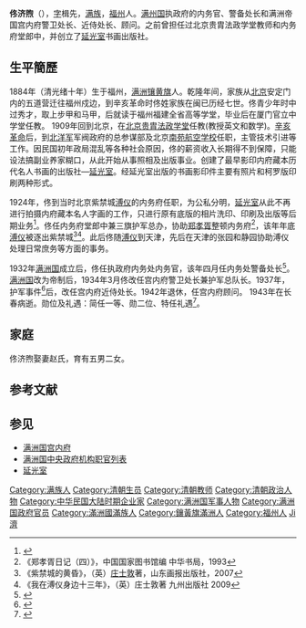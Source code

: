 {{Infobox_Politician
| name = 佟济煦
| image 
| width =
| height =
| caption = 
| birth_date =1884
| birth_place ={{flagicon|Qing Dynasty}}[[大清帝國|大清帝國]][[福建|福建]][[福州|福州]]
| residence =[[福州|福州]]、[[北京|北京]]、[[天津|天津]]、[[长春|长春]]
| death_date =1943
| death_place =[[File:Flag_of_Manchukuo.svg|25px]][[滿洲國|滿洲國]][[新京|新京]]
| office1 = 内务府堂郎中兼三旗护军总办
| salary1 =
| term_start1 =1924年1月
| term_end1 = 1924年11月
| monarch1 =[[爱新觉罗·溥仪|爱新觉罗·溥仪]]
| predecessor1 =
| successor1 =
| office2 = 满洲国执政府内务官、警备处长，满洲帝国[[宫内府|宫内府]]警卫处长
| salary2 =
| term_start2 =1932年
| term_end2 = 1937年
| head2 =[[爱新觉罗·溥仪|爱新觉罗·溥仪]]
| predecessor2 =
| successor2 =
| office3 = 满洲帝国[[宫内府|宫内府]]近侍处长、[[宫内府|宫内府]]顾问
| salary3 =
| term_start3 =1937年
| term_end3 = 1943年
| monarch3 =[[爱新觉罗·溥仪|爱新觉罗·溥仪]]
| predecessor3 =
| constituency = 
| party =
| religion = 
| occupation =
| majority = 
| spouse = 
| children =
| website = 
| footnotes = 
}}

'''佟济煦'''（{{bd|1884年||1943年||catIdx=Tong佟}}），[[表字|字]]楫先，[[满族|满族]]，[[福州|福州]]人。[[满州国|满州国]]执政府的内务官、警备处长和满洲帝国宫内府警卫处长、近侍处长、顾问。之前曾担任过北京贵胄法政学堂教师和内务府堂郎中，并创立了[[延光室|延光室]]书画出版社。

==生平簡歷==

1884年（清光绪十年）生于福州，[[满洲镶黄旗|满洲镶黄旗]]人。乾隆年间，家族从[[北京|北京]]安定门内的五道营迁往福州戍边，到辛亥革命时佟姓家族在闽已历经七世。佟青少年时中过秀才，取上步甲和马甲，后就读于福州福建全省高等学堂，毕业后在厦门官立中学堂任教。 1909年回到北京，在[[北京贵胄法政学堂|北京贵胄法政学堂]]任教(教授英文和数学)。[[辛亥革命|辛亥革命]]后，到[[北洋军|北洋军]]军阀政府的总参谋部及北京[[南苑航空学校|南苑航空学校]]任职，主管技术引进等工作。因民国初年政局混乱等各种社会原因，佟的薪资收入长期得不到保障，只能设法搞副业养家糊口，从此开始从事照相及出版事业。创建了最早影印内府藏本历代名人书画的出版社—[[延光室|延光室]]。经延光室出版的书画影印件主要有照片和柯罗版印刷两种形式。

1924年，佟到当时北京紫禁城[[溥仪|溥仪]]的内务府任职，为公私分明，[[延光室|延光室]]从此不再进行拍摄内府藏本名人字画的工作，只进行原有底版的相片洗印、印刷及出版等后期业务<ref>{{Cite book | title=《出版史料》2010年第二期 }} </ref>。佟任内务府堂郎中兼三旗护军总办，协助[[郑孝胥|郑孝胥]]整顿内务府<ref>《郑孝胥日记（四）》，中国国家图书馆编  中华书局，1993</ref>，该年年底[[溥仪|溥仪]]被逐出紫禁城<ref>《紫禁城的黄昏》，（英）[[庄士敦|庄士敦]]著，山东画报出版社，2007</ref><ref>《我在溥仪身边十三年》，（英）庄士敦著 九州出版社 2009</ref>。此后佟随[[溥仪|溥仪]]到天津，先后在天津的张园和静园协助溥仪处理日常庶务等方面的事务。

1932年[[满洲国|满洲国]]成立后，佟任执政府内务处内务官，该年四月任内务处警备处长<ref>{{Cite book | title=《中国人名资料事典7-满洲国名士录》，P143|author=内尾直昌编|publisher=日本人事兴信所|date=1934年 |language=日语 }} </ref>。[[满洲国|满洲国]]改为帝制后，1934年3月佟改任宫内府警卫处长兼护军总队长。1937年，护军事件<ref>{{Cite web|url=http://news.china.com/zh_cn/history/all/11025807/20070930/14375657.html|title=《我的前半生》节选|author=溥仪|date=2007-09-30|publisher=中华网|accessdate=2014-01-04|deadurl=yes|archiveurl=https://web.archive.org/web/20140104204400/http://news.china.com/zh_cn/history/all/11025807/20070930/14375657.html|archivedate=2014-01-04|df=}}</ref>后，改任宫内府近侍处长。1942年退休，任宫内府顾问。 1943年在长春病逝。勋位及礼遇：简任一等、勋二位、特任礼遇<ref>{{Cite book | title=《满洲绅士录(第三版)|date=1942年 |language=日语 }} </ref>。

==家庭==
佟济煦娶妻赵氏，育有五男二女。

==参考文献==
{{reflist}}

==参见==
*[[满洲国宫内府|满洲国宫内府]]
*[[满洲国中央政府机构职官列表|满洲国中央政府机构职官列表]]
*[[延光室|延光室]]

{{DEFAULTSORT:Tong佟}}
[[Category:满族人|Category:满族人]]
[[Category:清朝生员|Category:清朝生员]]
[[Category:清朝教师|Category:清朝教师]]
[[Category:清朝政治人物|Category:清朝政治人物]]
[[Category:中华民国大陆时期企业家|Category:中华民国大陆时期企业家]]
[[Category:满洲国军事人物|Category:满洲国军事人物]]
[[Category:满洲国政府官员|Category:满洲国政府官员]]
[[Category:滿洲國滿族人|Category:滿洲國滿族人]]
[[Category:鑲黃旗滿洲人|Category:鑲黃旗滿洲人]]
[[Category:福州人|Category:福州人]]
[[Category:佟姓|Ji濟]]